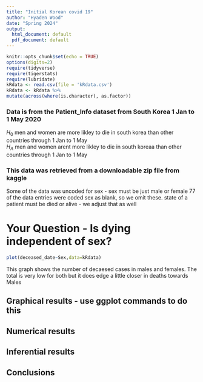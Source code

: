 ```yaml
---
title: "Initial Korean covid 19"
author: "Hyaden Wood"
date: "Spring 2024"
output:
  html_document: default
  pdf_document: default
---
```


```r
knitr::opts_chunk$set(echo = TRUE)
options(digits=2)
require(tidyverse)
require(tigerstats)
require(lubridate)
kRdata <- read.csv(file = 'kRdata.csv')
kRdata <- kRdata %>%
mutate(across(where(is.character), as.factor))

```
### Data is from the Patient_Info dataset from South Korea 1 Jan to 1 May 2020

$H_0$ men and women are more likley to die in south korea than other countries through 1 Jan to 1 May         
$H_A$ men and women arent more likley to die in south koreaa than other countries through 1 Jan to 1 May

### This data was retrieved from a downloadable zip file from kaggle

Some of the data was uncoded for sex - sex must be just male or female
77 of the data entries were coded sex  as blank, so we omit these.
state of a patient must be died or alive - we adjust that as well   
  
# Your Question - Is dying independent of sex?


```r
plot(deceased_date~Sex,data=kRdata)
```
This graph shows the number of decaesed cases in males and females. The total is very low for both but it does edge a little closer in deaths towards Males


## Graphical results - use ggplot commands to do this  



  





  
## Numerical results


## Inferential results 




## Conclusions

